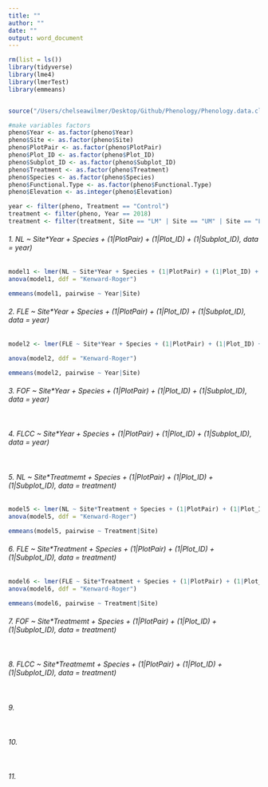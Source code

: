 ```yaml
---
title: ""
author: ""
date: ""
output: word_document
---
```


```r
rm(list = ls())
library(tidyverse)
library(lme4)
library(lmerTest)
library(emmeans)


source("/Users/chelseawilmer/Desktop/Github/Phenology/Phenology.data.cleanup.R")

#make variables factors
pheno$Year <- as.factor(pheno$Year)
pheno$Site <- as.factor(pheno$Site)
pheno$PlotPair <- as.factor(pheno$PlotPair)
pheno$Plot_ID <- as.factor(pheno$Plot_ID)
pheno$Subplot_ID <- as.factor(pheno$Subplot_ID)
pheno$Treatment <- as.factor(pheno$Treatment)
pheno$Species <- as.factor(pheno$Species)
pheno$Functional.Type <- as.factor(pheno$Functional.Type)
pheno$Elevation <- as.integer(pheno$Elevation)

year <- filter(pheno, Treatment == "Control")
treatment <- filter(pheno, Year == 2018)
treatment <- filter(treatment, Site == "LM" | Site == "UM" | Site == "LSA" | Site == "USA")

```

###### 1. NL ~ Site*Year + Species + (1|PlotPair) + (1|Plot_ID) + (1|Subplot_ID), data = year)
```r
model1 <- lmer(NL ~ Site*Year + Species + (1|PlotPair) + (1|Plot_ID) + (1|Subplot_ID), data = year)
anova(model1, ddf = "Kenward-Roger")

emmeans(model1, pairwise ~ Year|Site)

```

###### 2. FLE ~ Site*Year + Species + (1|PlotPair) + (1|Plot_ID) + (1|Subplot_ID), data = year)
```r
model2 <- lmer(FLE ~ Site*Year + Species + (1|PlotPair) + (1|Plot_ID) + (1|Subplot_ID), data = year)

anova(model2, ddf = "Kenward-Roger")

emmeans(model2, pairwise ~ Year|Site)
```

###### 3. FOF ~ Site*Year + Species + (1|PlotPair) + (1|Plot_ID) + (1|Subplot_ID), data = year)
```r

```

###### 4. FLCC ~ Site*Year + Species + (1|PlotPair) + (1|Plot_ID) + (1|Subplot_ID), data = year)
```r

```

###### 5. NL ~ Site*Treatmemt + Species + (1|PlotPair) + (1|Plot_ID) + (1|Subplot_ID), data = treatment)
```r
model5 <- lmer(NL ~ Site*Treatment + Species + (1|PlotPair) + (1|Plot_ID) + (1|Subplot_ID), data = treatment)
anova(model5, ddf = "Kenward-Roger")

emmeans(model5, pairwise ~ Treatment|Site)
```

###### 6. FLE ~ Site*Treatment + Species + (1|PlotPair) + (1|Plot_ID) + (1|Subplot_ID), data = treatment)
```r
model6 <- lmer(FLE ~ Site*Treatment + Species + (1|PlotPair) + (1|Plot_ID) + (1|Subplot_ID), data = treatment)
anova(model6, ddf = "Kenward-Roger")

emmeans(model6, pairwise ~ Treatment|Site)

```

###### 7. FOF ~ Site*Treatmemt + Species + (1|PlotPair) + (1|Plot_ID) + (1|Subplot_ID), data = treatment)
```r

```

###### 8. FLCC ~ Site*Treatmemt + Species + (1|PlotPair) + (1|Plot_ID) + (1|Subplot_ID), data = treatment)
```r

```

###### 9. 
```r

```

###### 10. 
```r

```

###### 11. 
```r

```
